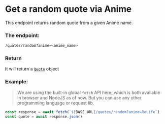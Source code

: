 
# Get a random quote via Anime

This endpoint returns random quote from a given Anime name.

### The endpoint:
```sh
/quotes/random?anime=<anime_name>
```

### Return
It will return a [`Quote`](/quote) object

### Example:
> We are using the built-in global `fetch` API here, which is both available in browser and NodeJS as of now. But you can use any other programming language or request lib.

```js
const response = await fetch(`${BASE_URL}/quotes/random?anime=ReLife`)
const quote = await response.json()
```
